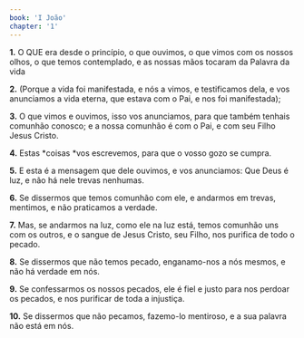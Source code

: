 ```yaml
---
book: 'I João'
chapter: '1'
---
```


**1.** O QUE era desde o princípio, o que ouvimos, o que vimos com os nossos olhos, o que temos contemplado, e as nossas mãos tocaram da Palavra da vida

**2.** (Porque a vida foi manifestada, e nós a vimos, e testificamos dela, e vos anunciamos a vida eterna, que estava com o Pai, e nos foi manifestada);

**3.** O que vimos e ouvimos, isso vos anunciamos, para que também tenhais comunhão conosco; e a nossa comunhão é com o Pai, e com seu Filho Jesus Cristo.

**4.** Estas *coisas *vos escrevemos, para que o vosso gozo se cumpra.

**5.** E esta é a mensagem que dele ouvimos, e vos anunciamos: Que Deus é luz, e não há nele trevas nenhumas.

**6.** Se dissermos que temos comunhão com ele, e andarmos em trevas, mentimos, e não praticamos a verdade.

**7.** Mas, se andarmos na luz, como ele na luz está, temos comunhão uns com os outros, e o sangue de Jesus Cristo, seu Filho, nos purifica de todo o pecado.

**8.** Se dissermos que não temos pecado, enganamo-nos a nós mesmos, e não há verdade em nós.

**9.** Se confessarmos os nossos pecados, ele é fiel e justo para nos perdoar os pecados, e nos purificar de toda a injustiça.

**10.** Se dissermos que não pecamos, fazemo-lo mentiroso, e a sua palavra não está em nós.